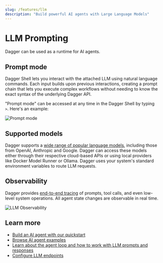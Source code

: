 ```yaml
---
slug: /features/llm
description: "Build powerful AI agents with Large Language Models"
---
```


# LLM Prompting

Dagger can be used as a runtime for AI agents.

## Prompt mode

Dagger Shell lets you interact with the attached LLM using natural language commands. Each input builds upon previous interactions, creating a prompt chain that lets you execute complex workflows without needing to know the exact syntax of the underlying Dagger API.

"Prompt mode" can be accessed at any time in the Dagger Shell by typing `>`. Here's an example:

![Prompt mode](/img/current_docs/features/llm-natural.gif)

## Supported models

Dagger supports a [wide range of popular language models](../configuration/llm.mdx), including those from OpenAI, Anthropic and Google. Dagger can access these models either through their respective cloud-based APIs or using local providers like Docker Model Runner or Ollama. Dagger uses your system's standard environment variables to route LLM requests.

## Observability

Dagger provides [end-to-end tracing](./visualization.mdx) of prompts, tool calls, and even low-level system operations. All agent state changes are observable in real time.

![LLM Observability](/img/current_docs/features/llm-cloud-trace.gif)

## Learn more

- [Build an AI agent with our quickstart](../quickstart/agent/index.mdx)
- [Browse AI agent examples](../examples.mdx#ai-agent-examples)
- [Learn about the agent loop and how to work with LLM prompts and responses](../api/llm.mdx)
- [Configure LLM endpoints](../configuration/llm.mdx)
